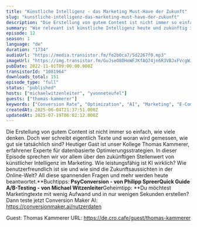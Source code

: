 ```yaml
---
title: "Künstliche Intelligenz - das Marketing Must-Have der Zukunft"
slug: "kunstliche-intelligenz-das-marketing-must-have-der-zukunft"
description: "Die Erstellung von gutem Content ist nicht immer so einfach, wie viele denken. Doch wer schreibt eigentlich Texte und woran wird gemessen, wie gut sie tatsächlich sind? Heutiger Gast ist unser Kollege Thomas Kammerer, erfahrener Experte für datenbasierte Optimierungsstrategien. In dieser Episode sprechen wir vor allem über den zukünftigen Stellenwert von künstlicher Intelligenz im Marketing. Wie leistungsfähig ist KI wirklich? Wie benutzerfreundlich ist sie und wie sind die Zukunftsaussichten in der Online-Welt? All diese spannenden Fragen und mehr werden heute beantwortet.**Buchtipps: **PsyConversion - von Philipp SpreerQuick Guide A/B-Testing - von Michael Witzenleiter**Geheimtipp: **Du möchtest Marketingtexte mit wenig Aufwand und in nur wenigen Sekunden erstellen? Dann teste jetzt Conversion Maker AI: https://conversionmaker.ai/nutzerdaten\n\nGuest: Thomas Kammerer\nURL: https://de.cro.cafe/guest/thomas-kammerer"
summary: "Wie relevant ist künstliche Intelligenz heute und zukünftig in der Marketingwelt? Darüber sprechen wir mit Thomas Kammerer in unserer neuesten Folge."
episode: 12
season: 1
language: "de"
duration: "1734"
audioUrl: "https://media.transistor.fm/fe2b0ca7/5d2267f0.mp3"
imageUrl: "https://img.transistor.fm/GuJseO8OHoWFJKfAQ74jn6R3VBJxFVcgWJRk5IZtnsk/rs:fill:3000:3000:1/q:60/aHR0cHM6Ly9pbWct/dXBsb2FkLXByb2R1/Y3Rpb24udHJhbnNp/c3Rvci5mbS84MjM3/ZTQ5ZTlmNjg2ZDAx/YzgyYWEwMjhiZmFk/YTg2My5wbmc.webp"
pubDate: 2022-11-01T09:00:00.000Z
transistorId: "1081964"
downloads_total: 151
episode_type: "full"
status: "published"
hosts: ["michaelwitzenleiter", "yvonneteufel"]
guests: ["thomas-kammerer"]
keywords: ["Conversion Rate", "Optimization", "AI", "Marketing", "E-Commerce", "Künstliche Intelligenz", "Online Marketing"]
createdAt: 2025-06-04T21:37:51.000Z
updatedAt: 2025-07-19T06:02:12.000Z
---
```


Die Erstellung von gutem Content ist nicht immer so einfach, wie viele denken. Doch wer schreibt eigentlich Texte und woran wird gemessen, wie gut sie tatsächlich sind? Heutiger Gast ist unser Kollege Thomas Kammerer, erfahrener Experte für datenbasierte Optimierungsstrategien. In dieser Episode sprechen wir vor allem über den zukünftigen Stellenwert von künstlicher Intelligenz im Marketing. Wie leistungsfähig ist KI wirklich? Wie benutzerfreundlich ist sie und wie sind die Zukunftsaussichten in der Online-Welt? All diese spannenden Fragen und mehr werden heute beantwortet.**Buchtipps: **PsyConversion - von Philipp SpreerQuick Guide A/B-Testing - von Michael Witzenleiter**Geheimtipp: **Du möchtest Marketingtexte mit wenig Aufwand und in nur wenigen Sekunden erstellen? Dann teste jetzt Conversion Maker AI: https://conversionmaker.ai/nutzerdaten

Guest: Thomas Kammerer
URL: https://de.cro.cafe/guest/thomas-kammerer
